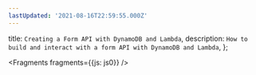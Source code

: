```yaml
---
lastUpdated: '2021-08-16T22:59:55.000Z'
---
```

  title: `Creating a Form API with DynamoDB and Lambda`,
  description: `How to build and interact with a form API with DynamoDB and Lambda`,
};


<Fragments fragments={{js: js0}} />
